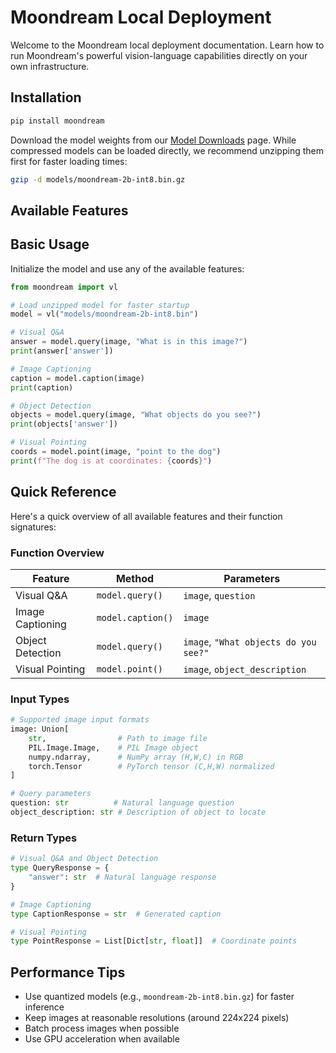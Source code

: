 
# Moondream Local Deployment

Welcome to the Moondream local deployment documentation. Learn how to run Moondream's powerful vision-language capabilities directly on your own infrastructure.

## Installation

~~~bash filename="terminal"
pip install moondream
~~~

Download the model weights from our [Model Downloads](/model-downloads) page. While compressed models can be loaded directly, we recommend unzipping them first for faster loading times:

~~~bash filename="terminal"
gzip -d models/moondream-2b-int8.bin.gz
~~~

## Available Features
<Cards>
  <Cards.Card
    icon="🚀"
    title="Getting Started"
    href="/local-deployment/getting-started"
    description="Quick guide to authentication and basic usage of Moondream Cloud APIs"
  />
  <Cards.Card
    icon="💬"
    title="/query"
    href="/local-deployment/query"
    description="Ask natural language questions about images and receive detailed answers"
  />
  <Cards.Card
    icon="📝"
    title="/caption"
    href="/local-deployment/caption"
    description="Generate accurate and natural image captions"
  />
  <Cards.Card
    icon="🔍"
    title="/detect"
    href="/local-deployment/detect"
    description="Detect and locate objects in images"
  />
  <Cards.Card
    icon="📍"
    title="/point"
    href="/local-deployment/point"
    description="Get precise coordinate locations for objects in images"
  />
</Cards>

## Basic Usage

Initialize the model and use any of the available features:

~~~python filename="example.py"
from moondream import vl

# Load unzipped model for faster startup
model = vl("models/moondream-2b-int8.bin")

# Visual Q&A
answer = model.query(image, "What is in this image?")
print(answer['answer'])

# Image Captioning
caption = model.caption(image)
print(caption)

# Object Detection
objects = model.query(image, "What objects do you see?")
print(objects['answer'])

# Visual Pointing
coords = model.point(image, "point to the dog")
print(f"The dog is at coordinates: {coords}")
~~~

## Quick Reference

Here's a quick overview of all available features and their function signatures:

### Function Overview

| Feature | Method | Parameters |
| --- | --- | --- |
| Visual Q&A | `model.query()` | `image`, `question` |
| Image Captioning | `model.caption()` | `image` |
| Object Detection | `model.query()` | `image`, `"What objects do you see?"` |
| Visual Pointing | `model.point()` | `image`, `object_description` |

### Input Types

~~~python filename="input-types.py"
# Supported image input formats
image: Union[
    str,                # Path to image file
    PIL.Image.Image,    # PIL Image object
    numpy.ndarray,      # NumPy array (H,W,C) in RGB
    torch.Tensor        # PyTorch tensor (C,H,W) normalized
]

# Query parameters
question: str          # Natural language question
object_description: str # Description of object to locate
~~~

### Return Types

~~~python filename="return-types.py"
# Visual Q&A and Object Detection
type QueryResponse = {
    "answer": str  # Natural language response
}

# Image Captioning
type CaptionResponse = str  # Generated caption

# Visual Pointing
type PointResponse = List[Dict[str, float]]  # Coordinate points
~~~

## Performance Tips

- Use quantized models (e.g., `moondream-2b-int8.bin.gz`) for faster inference
- Keep images at reasonable resolutions (around 224x224 pixels)
- Batch process images when possible
- Use GPU acceleration when available